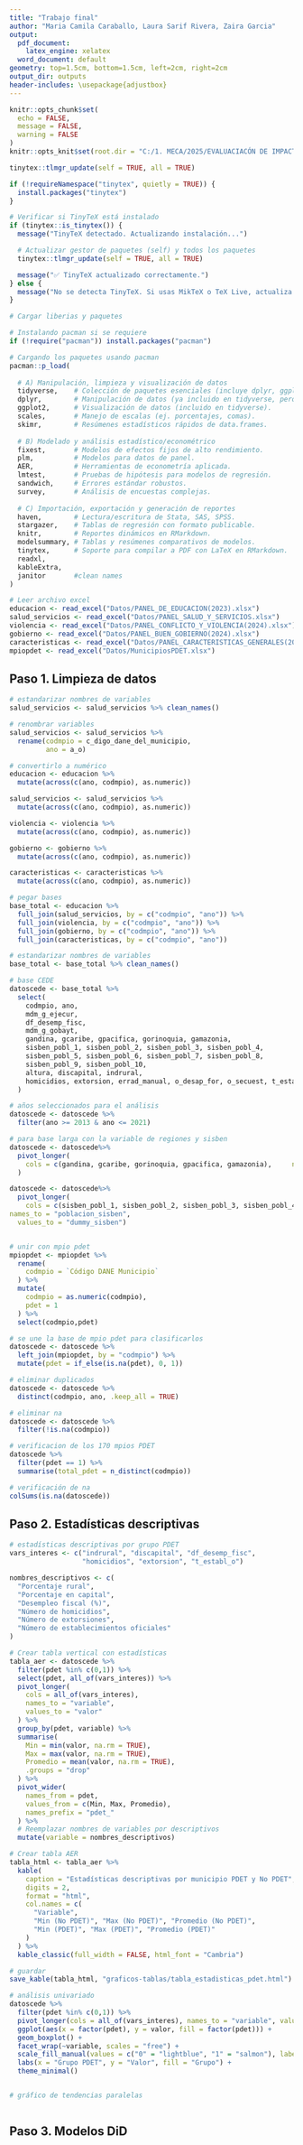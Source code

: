 ```yaml
---
title: "Trabajo final"
author: "Maria Camila Caraballo, Laura Sarif Rivera, Zaira Garcia"
output:
  pdf_document:
    latex_engine: xelatex
  word_document: default
geometry: top=1.5cm, bottom=1.5cm, left=2cm, right=2cm
output_dir: outputs
header-includes: \usepackage{adjustbox}
---
```


```r
knitr::opts_chunk$set(
  echo = FALSE,
  message = FALSE,
  warning = FALSE
)
knitr::opts_knit$set(root.dir = "C:/1. MECA/2025/EVALUACIACÓN DE IMPACTO- Raachid Raaj/Trabajo final/Trabajo-Final--Evaluaci-n-de-impacto")

tinytex::tlmgr_update(self = TRUE, all = TRUE)

if (!requireNamespace("tinytex", quietly = TRUE)) {
  install.packages("tinytex")
}

# Verificar si TinyTeX está instalado
if (tinytex::is_tinytex()) {
  message("TinyTeX detectado. Actualizando instalación...")

  # Actualizar gestor de paquetes (self) y todos los paquetes
  tinytex::tlmgr_update(self = TRUE, all = TRUE)

  message("✅ TinyTeX actualizado correctamente.")
} else {
  message("No se detecta TinyTeX. Si usas MikTeX o TeX Live, actualiza manualmente.")
}
```

```r
# Cargar liberias y paquetes

# Instalando pacman si se requiere
if (!require("pacman")) install.packages("pacman")

# Cargando los paquetes usando pacman
pacman::p_load(
  
  # A) Manipulación, limpieza y visualización de datos
  tidyverse,    # Colección de paquetes esenciales (incluye dplyr, ggplot2, etc.)
  dplyr,        # Manipulación de datos (ya incluido en tidyverse, pero lo dejamos explícito).
  ggplot2,      # Visualización de datos (incluido en tidyverse).
  scales,       # Manejo de escalas (ej. porcentajes, comas).
  skimr,        # Resúmenes estadísticos rápidos de data.frames.
  
  # B) Modelado y análisis estadístico/econométrico
  fixest,       # Modelos de efectos fijos de alto rendimiento.
  plm,          # Modelos para datos de panel.
  AER,          # Herramientas de econometría aplicada.
  lmtest,       # Pruebas de hipótesis para modelos de regresión.
  sandwich,     # Errores estándar robustos.
  survey,       # Análisis de encuestas complejas.
  
  # C) Importación, exportación y generación de reportes
  haven,        # Lectura/escritura de Stata, SAS, SPSS.
  stargazer,    # Tablas de regresión con formato publicable.
  knitr,        # Reportes dinámicos en RMarkdown.
  modelsummary, # Tablas y resúmenes comparativos de modelos.
  tinytex,      # Soporte para compilar a PDF con LaTeX en RMarkdown.
  readxl,
  kableExtra,
  janitor       #clean names
)

# Leer archivo excel
educacion <- read_excel("Datos/PANEL_DE_EDUCACION(2023).xlsx")
salud_servicios <- read_excel("Datos/PANEL_SALUD_Y_SERVICIOS.xlsx")
violencia <- read_excel("Datos/PANEL_CONFLICTO_Y_VIOLENCIA(2024).xlsx")
gobierno <- read_excel("Datos/PANEL_BUEN_GOBIERNO(2024).xlsx")
caracteristicas <- read_excel("Datos/PANEL_CARACTERISTICAS_GENERALES(2024).xlsx")
mpiopdet <- read_excel("Datos/MunicipiosPDET.xlsx")

```

## Paso 1. Limpieza de datos

```r
# estandarizar nombres de variables
salud_servicios <- salud_servicios %>% clean_names()

# renombrar variables 
salud_servicios <- salud_servicios %>%
  rename(codmpio = c_digo_dane_del_municipio,
         ano = a_o)

# convertirlo a numérico
educacion <- educacion %>%
  mutate(across(c(ano, codmpio), as.numeric))

salud_servicios <- salud_servicios %>%
  mutate(across(c(ano, codmpio), as.numeric))

violencia <- violencia %>%
  mutate(across(c(ano, codmpio), as.numeric))

gobierno <- gobierno %>%
  mutate(across(c(ano, codmpio), as.numeric))

caracteristicas <- caracteristicas %>%
  mutate(across(c(ano, codmpio), as.numeric))

# pegar bases
base_total <- educacion %>%
  full_join(salud_servicios, by = c("codmpio", "ano")) %>%
  full_join(violencia, by = c("codmpio", "ano")) %>%
  full_join(gobierno, by = c("codmpio", "ano")) %>%
  full_join(caracteristicas, by = c("codmpio", "ano"))

# estandarizar nombres de variables
base_total <- base_total %>% clean_names()

# base CEDE
datoscede <- base_total %>%
  select(
    codmpio, ano,
    mdm_g_ejecur,
    df_desemp_fisc,
    mdm_g_gobayt,
    gandina, gcaribe, gpacifica, gorinoquia, gamazonia,
    sisben_pobl_1, sisben_pobl_2, sisben_pobl_3, sisben_pobl_4,
    sisben_pobl_5, sisben_pobl_6, sisben_pobl_7, sisben_pobl_8,
    sisben_pobl_9, sisben_pobl_10,
    altura, discapital, indrural,
    homicidios, extorsion, errad_manual, o_desap_for, o_secuest, t_establ_o
  )

# años seleccionados para el análisis
datoscede <- datoscede %>%
  filter(ano >= 2013 & ano <= 2021)

# para base larga con la variable de regiones y sisben
datoscede <- datoscede%>%
  pivot_longer(
    cols = c(gandina, gcaribe, gorinoquia, gpacifica, gamazonia),     names_to = "region",     values_to = "dummy_region"      
  )

datoscede <- datoscede%>%
  pivot_longer(
    cols = c(sisben_pobl_1, sisben_pobl_2, sisben_pobl_3, sisben_pobl_4, sisben_pobl_5, sisben_pobl_6, sisben_pobl_7, sisben_pobl_8, sisben_pobl_9, sisben_pobl_10),    
names_to = "poblacion_sisben",   
  values_to = "dummy_sisben")


# unir con mpio pdet
mpiopdet <- mpiopdet %>%
  rename(
    codmpio = `Código DANE Municipio`
  ) %>%
  mutate(
    codmpio = as.numeric(codmpio),
    pdet = 1
  ) %>%
  select(codmpio,pdet)

# se une la base de mpio pdet para clasificarlos 
datoscede <- datoscede %>%
  left_join(mpiopdet, by = "codmpio") %>%
  mutate(pdet = if_else(is.na(pdet), 0, 1))

# eliminar duplicados
datoscede <- datoscede %>%
  distinct(codmpio, ano, .keep_all = TRUE)

# eliminar na
datoscede <- datoscede %>%
  filter(!is.na(codmpio))

# verificacion de los 170 mpios PDET
datoscede %>%
  filter(pdet == 1) %>%
  summarise(total_pdet = n_distinct(codmpio))

# verificación de na
colSums(is.na(datoscede))
```

## Paso 2. Estadísticas descriptivas

```r
# estadísticas descriptivas por grupo PDET
vars_interes <- c("indrural", "discapital", "df_desemp_fisc",
                  "homicidios", "extorsion", "t_establ_o")

nombres_descriptivos <- c(
  "Porcentaje rural",
  "Porcentaje en capital",
  "Desempleo fiscal (%)",
  "Número de homicidios",
  "Número de extorsiones",
  "Número de establecimientos oficiales"
)

# Crear tabla vertical con estadísticas
tabla_aer <- datoscede %>%
  filter(pdet %in% c(0,1)) %>%
  select(pdet, all_of(vars_interes)) %>%
  pivot_longer(
    cols = all_of(vars_interes),
    names_to = "variable",
    values_to = "valor"
  ) %>%
  group_by(pdet, variable) %>%
  summarise(
    Min = min(valor, na.rm = TRUE),
    Max = max(valor, na.rm = TRUE),
    Promedio = mean(valor, na.rm = TRUE),
    .groups = "drop"
  ) %>%
  pivot_wider(
    names_from = pdet,
    values_from = c(Min, Max, Promedio),
    names_prefix = "pdet_"
  ) %>%
  # Reemplazar nombres de variables por descriptivos
  mutate(variable = nombres_descriptivos)

# Crear tabla AER
tabla_html <- tabla_aer %>%
  kable(
    caption = "Estadísticas descriptivas por municipio PDET y No PDET",
    digits = 2,
    format = "html",
    col.names = c(
      "Variable",
      "Min (No PDET)", "Max (No PDET)", "Promedio (No PDET)",
      "Min (PDET)", "Max (PDET)", "Promedio (PDET)"
    )
  ) %>%
  kable_classic(full_width = FALSE, html_font = "Cambria")

# guardar 
save_kable(tabla_html, "graficos-tablas/tabla_estadisticas_pdet.html")

# análisis univariado
datoscede %>%
  filter(pdet %in% c(0,1)) %>%
  pivot_longer(cols = all_of(vars_interes), names_to = "variable", values_to = "valor") %>%
  ggplot(aes(x = factor(pdet), y = valor, fill = factor(pdet))) +
  geom_boxplot() +
  facet_wrap(~variable, scales = "free") +
  scale_fill_manual(values = c("0" = "lightblue", "1" = "salmon"), labels = c("No PDET", "PDET")) +
  labs(x = "Grupo PDET", y = "Valor", fill = "Grupo") +
  theme_minimal()


# gráfico de tendencias paralelas



```

## Paso 3. Modelos DiD

```r

```
